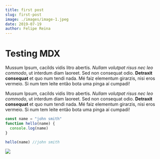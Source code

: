 ```yaml
---
title: first post
slug: first-post
image: ./images/image-1.jpeg
date: 2019-07-19
author: Felipe Reina
---
```



# Testing MDX

Mussum Ipsum, cacilds vidis litro abertis.
_Nullam volutpat risus nec leo commodo_,
ut interdum diam laoreet. Sed non consequat odio.
**Detraxit consequat** et quo num tendi nada.
Mé faiz elementum girarzis, nisi eros vermeio.
Si num tem leite então bota uma pinga aí cumpadi!

Mussum Ipsum, cacilds vidis litro abertis.
_Nullam volutpat risus nec leo commodo_,
ut interdum diam laoreet. Sed non consequat odio.
**Detraxit consequat** et quo num tendi nada.
Mé faiz elementum girarzis, nisi eros vermeio.
Si num tem leite então bota uma pinga aí cumpadi!

<div className="code">

```javascript
const name = "john smith"
function hello(name) {
  console.log(name)
}

hello(name) //john smith
```

</div>

<div className="post-image">

![](./images/image-1.jpeg)

</div>

<Counter />
